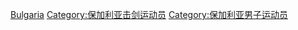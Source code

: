 [[Category:各国男子击剑运动员|Bulgaria]]
[[Category:保加利亚击剑运动员|Category:保加利亚击剑运动员]]
[[Category:保加利亚男子运动员|Category:保加利亚男子运动员]]